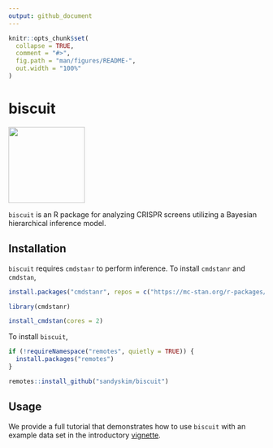 ```yaml
---
output: github_document
---
```


<!-- README.md is generated from README.Rmd. Please edit that file -->

```r
knitr::opts_chunk$set(
  collapse = TRUE,
  comment = "#>",
  fig.path = "man/figures/README-",
  out.width = "100%"
)
```

# biscuit

<!-- badges: start -->

<!-- badges: end -->

<p align="left">

<img src="man/figures/biscuit_logo.png" width="150"/>

</p>

`biscuit` is an R package for analyzing CRISPR screens utilizing a Bayesian hierarchical inference model.

## Installation

`biscuit` requires `cmdstanr` to perform inference. To install `cmdstanr` and `cmdstan`,

```r
install.packages("cmdstanr", repos = c("https://mc-stan.org/r-packages/", getOption("repos")))

library(cmdstanr)

install_cmdstan(cores = 2)
```

To install `biscuit`,

```r
if (!requireNamespace("remotes", quietly = TRUE)) {
  install.packages("remotes")
}

remotes::install_github("sandyskim/biscuit")
```

## Usage

We provide a full tutorial that demonstrates how to use `biscuit` with an example data set in the introductory [vignette](https://github.com/sandyskim/biscuit/blob/main/vignettes/introduction.Rmd/).
